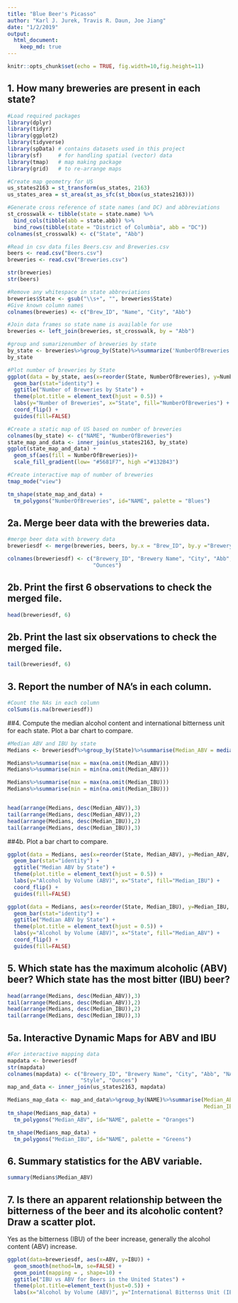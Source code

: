 ```yaml
---
title: "Blue Beer's Picasso"
author: "Karl J. Jurek, Travis R. Daun, Joe Jiang"
date: "1/2/2019"
output: 
  html_document:
    keep_md: true
---
```

```r
knitr::opts_chunk$set(echo = TRUE, fig.width=10,fig.height=11)
```
## 1. How many breweries are present in each state?
```r
#Load required packages
library(dplyr)
library(tidyr)
library(ggplot2)
library(tidyverse)
library(spData) # contains datasets used in this project
library(sf)     # for handling spatial (vector) data
library(tmap)   # map making package
library(grid)   # to re-arrange maps

#Create map geometry for US
us_states2163 = st_transform(us_states, 2163)
us_states_area = st_area(st_as_sfc(st_bbox(us_states2163)))

#Generate cross reference of state names (and DC) and abbreviations
st_crosswalk <- tibble(state = state.name) %>%
  bind_cols(tibble(abb = state.abb)) %>% 
  bind_rows(tibble(state = "District of Columbia", abb = "DC"))
colnames(st_crosswalk) <- c("State", "Abb")

#Read in csv data files Beers.csv and Breweries.csv
beers <- read.csv("Beers.csv")
breweries <- read.csv("Breweries.csv")

str(breweries)
str(beers)

#Remove any whitespace in state abbreviations
breweries$State <- gsub("\\s+", "", breweries$State)
#Give known column names
colnames(breweries) <- c("Brew_ID", "Name", "City", "Abb")

#Join data frames so state name is available for use
breweries <- left_join(breweries, st_crosswalk, by = "Abb")

#group and sumarizenumber of breweries by state
by_state <- breweries%>%group_by(State)%>%summarize('NumberOfBreweries' = n())
by_state

#Plot number of breweries by State
ggplot(data = by_state, aes(x=reorder(State, NumberOfBreweries), y=NumberOfBreweries, fill=-NumberOfBreweries)) +
  geom_bar(stat="identity") +
  ggtitle("Number of Breweries by State") + 
  theme(plot.title = element_text(hjust = 0.5)) + 
  labs(y="Number of Breweries", x="State", fill="NumberOfBreweries") + 
  coord_flip() + 
  guides(fill=FALSE)

#Create a static map of US based on number of breweries
colnames(by_state) <- c("NAME", "NumberOfBreweries")
state_map_and_data <- inner_join(us_states2163, by_state)
ggplot(state_map_and_data) +
  geom_sf(aes(fill = NumberOfBreweries))+
  scale_fill_gradient(low= "#5681F7", high ="#132B43")

#Create interactive map of number of breweries
tmap_mode("view")

tm_shape(state_map_and_data) +
  tm_polygons("NumberOfBreweries", id="NAME", palette = "Blues")
```

## 2a. Merge beer data with the breweries data.
```r
#merge beer data with brewery data
breweriesdf <- merge(breweries, beers, by.x = "Brew_ID", by.y ="Brewery_id")

colnames(breweriesdf) <- c("Brewery_ID", "Brewery Name", "City", "Abb", "State", "Beer Name", "Beer_ID", "ABV", "IBU", "Style",
                           "Ounces")
```
## 2b. Print the first 6 observations to check the merged file.
```r
head(breweriesdf, 6)
```
## 2b. Print the last six observations to check the merged file.
```r
tail(breweriesdf, 6)
```

## 3. Report the number of NA's in each column.
```r
#Count the NAs in each column
colSums(is.na(breweriesdf))
```

##4. Compute the median alcohol content and international bitterness unit for each state. Plot a bar chart to compare.
```r
#Median ABV and IBU by state
Medians <- breweriesdf%>%group_by(State)%>%summarise(Median_ABV = median(na.omit(ABV)),                                                      Median_IBU = median(na.omit(IBU)))

Medians%>%summarise(max = max(na.omit(Median_ABV)))
Medians%>%summarise(min = min(na.omit(Median_ABV)))

Medians%>%summarise(max = max(na.omit(Median_IBU)))
Medians%>%summarise(min = min(na.omit(Median_IBU)))


head(arrange(Medians, desc(Median_ABV)),3)
tail(arrange(Medians, desc(Median_ABV)),2)
head(arrange(Medians, desc(Median_IBU)),2)
tail(arrange(Medians, desc(Median_IBU)),3)
```

##4b. Plot a bar chart to compare.
```r

ggplot(data = Medians, aes(x=reorder(State, Median_ABV), y=Median_ABV, fill=-Median_IBU )) +
  geom_bar(stat="identity") +
  ggtitle("Median ABV by State") + 
  theme(plot.title = element_text(hjust = 0.5)) + 
  labs(y="Alcohol by Volume (ABV)", x="State", fill="Median_IBU") + 
  coord_flip() + 
  guides(fill=FALSE)

ggplot(data = Medians, aes(x=reorder(State, Median_IBU), y=Median_IBU, fill=-Median_ABV )) +
  geom_bar(stat="identity") +
  ggtitle("Median ABV by State") + 
  theme(plot.title = element_text(hjust = 0.5)) + 
  labs(y="Alcohol by Volume (ABV)", x="State", fill="Median_ABV") + 
  coord_flip() + 
  guides(fill=FALSE)
```

## 5. Which state has the maximum alcoholic (ABV) beer? Which state has the most bitter (IBU) beer?
```r

head(arrange(Medians, desc(Median_ABV)),3)
tail(arrange(Medians, desc(Median_ABV)),2)
head(arrange(Medians, desc(Median_IBU)),2)
tail(arrange(Medians, desc(Median_IBU)),3)
```
## 5a. Interactive Dynamic Maps for ABV and IBU
```r
#For interactive mapping data
mapdata <- breweriesdf
str(mapdata)
colnames(mapdata) <- c("Brewery_ID", "Brewery Name", "City", "Abb", "NAME", "Beer Name", "Beer_ID", "ABV", "IBU",
                       "Style", "Ounces")
map_and_data <- inner_join(us_states2163, mapdata)

Medians_map_data <- map_and_data%>%group_by(NAME)%>%summarise(Median_ABV = median(na.omit(ABV)), 
                                                              Median_IBU = median(na.omit(IBU)))
tm_shape(Medians_map_data) +
  tm_polygons("Median_ABV", id="NAME", palette = "Oranges")

tm_shape(Medians_map_data) +
  tm_polygons("Median_IBU", id="NAME", palette = "Greens")
```

## 6. Summary statistics for the ABV variable.

```r
summary(Medians$Median_ABV)
```

## 7. Is there an apparent relationship between the bitterness of the beer and its alcoholic content? Draw a scatter plot.
Yes as the bitterness (IBU) of the beer increase, generally the alcohol content (ABV) increase.
```r
ggplot(data=breweriesdf, aes(x=ABV, y=IBU)) +
  geom_smooth(method=lm, se=FALSE) +
  geom_point(mapping = , shape=10) + 
  ggtitle("IBU vs ABV for Beers in the United States") + 
  theme(plot.title=element_text(hjust=0.5)) + 
  labs(x="Alcohol by Volume (ABV)", y="International Bitternss Unit (IBU)")
```